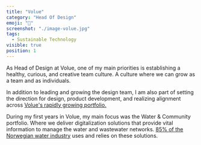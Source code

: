 ```yaml
---
title: "Volue"
category: "Head Of Design"
emoji: "🌊"
screenshot: "./image-volue.jpg"
tags:
  - Sustainable Technology
visible: true
position: 1
---
```



As Head of Design at Volue, one of my main priorities is establishing a healthy, curious, and creative team culture. A culture where we can grow as a team and as individuals.

In addition to leading and growing the design team, I am also part of setting the direction for design, product development, and realizing alignment across <a href="https://www.volue.com/products" target="_blank" rel="nofollow noopener noreferrer" aria-label="External Link"><Underlining>Volue's rapidly growing portfolio.</Underlining></a>

During my first years in Volue, my main focus was the Water & Community portfolio. Where we deliver digitalization solutions that provide vital information to manage the water and wastewater networks. <a href="https://www.volue.com/news/norway-solves-water-industry-big-problems-data" target="_blank" rel="nofollow noopener noreferrer" aria-label="External Link"><Underlining>85% of the Norwegian water industry</Underlining></a> uses and relies on these solutions.
